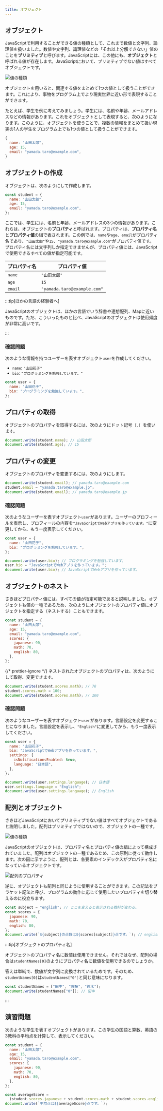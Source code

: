 ```yaml
---
title: オブジェクト
---
```


## オブジェクト

JavaScriptで利用することができる<Term>値</Term>の種類として、これまで<Term>数値</Term>と<Term>文字列</Term>、<Term>論理値</Term>を扱いました。<Term>数値</Term>や<Term>文字列</Term>、<Term>論理値</Term>などの「それ以上分解できない」<Term>値</Term>のことを**プリミティブ**と呼びます。JavaScriptには、この他にも、**オブジェクト**と呼ばれる<Term>値</Term>が存在します。JavaScriptにおいて、<Term>プリミティブ</Term>でない<Term>値</Term>はすべてオブジェクトです。

![値の種類](./value-types-with-object.drawio.svg)

オブジェクトを用いると、関連する<Term>値</Term>をまとめて1つの<Term>値</Term>として扱うことができます。これにより、事物をプログラム上でより現実世界に近い形で表現することができます。

たとえば、学生を例に考えてみましょう。学生には、名前や年齢、メールアドレスなどの情報があります。これをオブジェクトとして表現すると、次のようになります。このように、オブジェクトを使うことで、複数の情報をまとめて扱い現実の1人の学生をプログラム上でも1つの<Term>値</Term>として扱うことができます。

```javascript
{
  name: "山田太郎",
  age: 15,
  email: "yamada.taro@example.com",
}
```

## オブジェクトの作成

オブジェクトは、次のようにして作成します。

```javascript
const student = {
  name: "山田太郎",
  age: 15,
  email: "yamada.taro@example.com",
};
```

ここでは、学生には、名前と年齢、メールアドレスの3つの情報があります。これらは、オブジェクトの**プロパティ**と呼ばれます。<Term type="javascriptProperty">プロパティ</Term>は、**プロパティ名**と**プロパティ値**の組で表されます。この例では、`name`や`age`、`email`が<Term>プロパティ名</Term>であり、`"山田太郎"`や`15`、`"yamada.taro@example.com"`が<Term>プロパティ値</Term>です。<Term>プロパティ名</Term>には文字列しか指定できませんが、<Term>プロパティ値</Term>には、JavaScriptで使用できるすべての<Term>値</Term>が指定可能です。

| プロパティ名 | プロパティ値                |
| ------------ | --------------------------- |
| `name`       | `"山田太郎"`                |
| `age`        | `15`                        |
| `email`      | `"yamada.taro@example.com"` |

:::tip[ほかの言語の経験者へ]

JavaScriptのオブジェクトは、ほかの言語でいう辞書や連想配列、Mapに近いものです。ただ、こういったものと比べ、JavaScriptのオブジェクトは使用頻度が非常に高いです。

:::

### 確認問題

次のような情報を持つユーザーを表すオブジェクト`user`を作成してください。

- `name`: `"山田花子"`
- `bio`: `"プログラミングを勉強しています。"`

<Answer>

```javascript
const user = {
  name: "山田花子",
  bio: "プログラミングを勉強しています。",
};
```

<ViewSource url={import.meta.url} path="_samples/create-user-object" />

</Answer>

## プロパティの取得

オブジェクトの<Term>プロパティ</Term>を取得するには、次のようにドット記号（`.`）を使います。

```javascript
document.write(student.name); // 山田太郎
document.write(student.age); // 15
```

## プロパティの変更

オブジェクトの<Term>プロパティ</Term>を変更するには、次のようにします。

```javascript
document.write(student.email); // yamada.taro@example.com
student.email = "yamada.taro@example.jp";
document.write(student.email); // yamada.taro@example.jp
```

### 確認問題

次のようなユーザーを表すオブジェクト`user`があります。ユーザーのプロフィールを表示し、プロフィールの内容を`"JavaScriptでWebアプリを作っています。"`に変更してから、もう一度表示してください。

```javascript
const user = {
  name: "山田花子",
  bio: "プログラミングを勉強しています。",
};
```

<Answer>

```javascript
document.write(user.bio); // プログラミングを勉強しています。
user.bio = "JavaScriptでWebアプリを作っています。";
document.write(user.bio); // JavaScriptでWebアプリを作っています。
```

<ViewSource url={import.meta.url} path="_samples/change-bio-property" />

</Answer>

## オブジェクトのネスト

さきほど<Term>プロパティ値</Term>には、すべての<Term>値</Term>が指定可能であると説明しました。オブジェクトも<Term>値</Term>の一種であるため、次のようにオブジェクトの<Term>プロパティ値</Term>にオブジェクトを指定する（<Term>ネスト</Term>する）こともできます。

```javascript
const student = {
  name: "山田太郎",
  age: 15,
  email: "yamada.taro@example.com",
  scores: {
    japanese: 90,
    math: 70,
    english: 80,
  },
};
```

{/* prettier-ignore */}
<Term>ネスト</Term>されたオブジェクトの<Term>プロパティ</Term>は、次のようにして取得、変更できます。

```javascript
document.write(student.scores.math); // 70
student.scores.math = 100;
document.write(student.scores.math); // 100
```

### 確認問題

次のようなユーザーを表すオブジェクト`user`があります。言語設定を変更することになりました。言語設定を表示し、`"English"`に変更してから、もう一度表示してください。

```javascript
const user = {
  name: "山田花子",
  bio: "JavaScriptでWebアプリを作っています。",
  settings: {
    isNotificationsEnabled: true,
    language: "日本語",
  },
};
```

<Answer>

```javascript
document.write(user.settings.language); // 日本語
user.settings.language = "English";
document.write(user.settings.language); // English
```

<ViewSource url={import.meta.url} path="_samples/change-language-property" />

</Answer>

## 配列とオブジェクト

さきほどJavaScriptにおいて<Term>プリミティブ</Term>でない<Term>値</Term>はすべてオブジェクトであると説明しました。<Term>配列</Term>はプリミティブではないので、オブジェクトの一種です。

![値の種類](./value-types-with-array.drawio.svg)

JavaScriptのオブジェクトは、<Term>プロパティ名</Term>と<Term>プロパティ値</Term>の組によって構成されていました。<Term>配列</Term>はオブジェクトの一種であるため、この原則に従って動作します。次の図に示すように、配列とは、各要素のインデックスが<Term>プロパティ名</Term>になっているオブジェクトです。

![配列のプロパティ](./array-properties.png)

逆に、オブジェクトも<Term>配列</Term>と同じように使用することができます。この記法をブラケット記法と呼び、プログラムの動作に応じて使用したい<Term>プロパティ</Term>を切り替えるのに役立ちます。

```javascript
const subject = "english"; // ここを変えると表示される教科が変わる。
const scores = {
  japanese: 90,
  math: 70,
  english: 80,
};
document.write(`${subject}の点数は${scores[subject]}点です。`); // englishの点数は80点です。
```

:::tip[オブジェクトのプロパティ名]

オブジェクトの<Term>プロパティ名</Term>に<Term>数値</Term>は使用できません。それではなぜ、<Term>配列</Term>の場合は`studentNames[0]`のようにプロパティ名に<Term>数値</Term>を使用できるのでしょうか。

答えは単純で、<Term>数値</Term>が<Term>文字列</Term>に変換されているためです。そのため、`studentNames[0]`は`studentNames["0"]`と同じ意味になります。

```javascript
const studentNames = ["田中", "佐藤", "鈴木"];
document.write(studentNames["0"]); // 田中
```

:::

## 演習問題

次のような学生を表すオブジェクトがあります。この学生の国語と算数、英語の3教科の平均点を計算して、表示してください。

```javascript
const student = {
  name: "山田太郎",
  age: 15,
  email: "yamada.taro@example.com",
  scores: {
    japanese: 90,
    math: 70,
    english: 80,
  },
};
```

<Answer>

```javascript
const averageScore =
  (student.scores.japanese + student.scores.math + student.scores.english) / 3;
document.write(`平均点は${averageScore}点です。`);
```

<ViewSource url={import.meta.url} path="_samples/average-score" />

</Answer>
